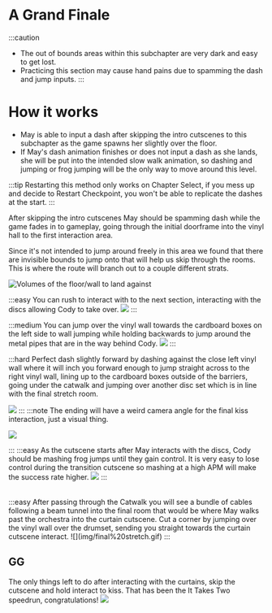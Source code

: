 
# A Grand Finale


:::caution
- The out of bounds areas within this subchapter are very dark and easy to get lost.
- Practicing this section may cause hand pains due to spamming the dash and jump inputs.
:::
# How it works
- May is able to input a dash after skipping the intro cutscenes to this subchapter as the game spawns her slightly over the floor.
- If May's dash animation finishes or does not input a dash as she lands, she will be put into the intended slow walk animation, so dashing and jumping or frog jumping will be the only way to move around this level.

:::tip
Restarting this method only works on Chapter Select, if you mess up and decide to Restart Checkpoint, you won't be able to replicate the dashes at the start.
:::

<Table>
<May>
After skipping the intro cutscenes May should be spamming dash while the game fades in to gameplay, going through the initial doorframe into the vinyl hall to the first interaction area.

Since it's not intended to jump around freely in this area we found that there are invisible bounds to jump onto that will help us skip through the rooms. This is where the route will branch out to a couple different strats.

 ![Volumes of the floor/wall to land against](img/6QZnGG1.png)

:::easy
You can rush to interact with to the next section, interacting with the discs allowing Cody to take over.
![](img/easy%20start.gif)
:::

:::medium
You can jump over the vinyl wall towards the cardboard boxes on the left side to wall jumping while holding backwards to jump around the metal pipes that are in the way behind Cody.
![](img/box.gif)
:::

:::hard
Perfect dash slightly forward by dashing against the close left vinyl wall where it will inch you forward enough to jump straight across to the right vinyl wall, lining up to the cardboard boxes outside of the barriers, going under the catwalk and jumping over another disc set which is in line with the final stretch room.

![](img/GF.gif)
:::
</May>
<Cody>
:::note
The ending will have a weird camera angle for the final kiss interaction, just a visual thing.

![](img/43GlVSE.jpeg)

:::
:::easy
As the cutscene starts after May interacts with the discs, Cody should be mashing frog jumps until they gain control. It is very easy to lose control during the transition cutscene so mashing at a high APM will make the success rate higher.
![](img/cody.gif)
:::
</Cody>
</Table>

<Either>
:::easy
After passing through the Catwalk you will see a bundle of cables following a beam tunnel into the final room that would be where May walks past the orchestra into the curtain cutscene.
Cut a corner by jumping over the vinyl wall over the drumset, sending you straight towards the curtain cutscene interact.
![](img/final%20stretch.gif)
:::
</Either>

## GG
The only things left to do after interacting with the curtains, skip the cutscene and hold interact to kiss. That has been the It Takes Two speedrun, congratulations!
![](img/kiss.gif)